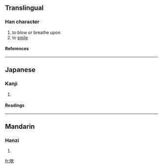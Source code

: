 ==Translingual==
===Han character===
{{Han char|rn=76|rad=欠|as=05|sn=9|four=2768<sub>2</sub>|canj=心口弓人 (PRNO)}}
# to blow or breathe upon
# to [[smile]]
====References====
{{Han ref|kx=0566.220|dkj=16028|dj=0955.120|hdz=32137.060|uh=6B28|ud=27432|bh=CF64|bd=53092}}

----
==Japanese==
===Kanji===
{{ja-kanji|grade=|rs=欠05}}
# {{defn|Japanese}} 
====Readings====
{{ja-readings|on=[[く]] (ku)|kun=[[ふく]] (fuku)}}

----
==Mandarin==
===Hanzi===
{{cmn-hanzi|pin=[[ké]] (ke2), [[xū]] (xu1)|wg=k'o<sup>2</sup>, hsü<sup>1</sup>}}
# {{defn|Mandarin}}

[[fr:欨]]
